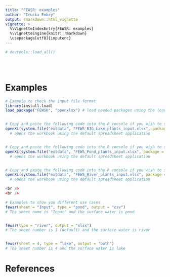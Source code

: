 ```yaml
---
title: "FEWSR: examples"
author: "Irucka Embry"
output: rmarkdown::html_vignette
vignette: >
  %\VignetteIndexEntry{FEWSR: examples}
  %\VignetteEngine{knitr::rmarkdown}
  \usepackage[utf8]{inputenc}
---
```


```r
# devtools::load_all()
```

<br />
<br />

# Examples
```r
# Example to check the input file format
library(install.load)
load_package("FEWSR", "openxlsx") # load needed packages using the load_package function from the install.load package (it is assumed that you have already installed these packages)


# Copy and paste the following code into the R console if you wish to see the input file format for the Lake plants.
openXL(system.file("extdata", "FEWS_BIG_Lake_plants_input.xlsx", package = "FEWSR"))
  # opens the workbook using the default spreadsheet application


# Copy and paste the following code into the R console if you wish to see the input file format for the Pond plants.
openXL(system.file("extdata", "FEWS_Pond_plants_input.xlsx", package = "FEWSR"))
  # opens the workbook using the default spreadsheet application


# Copy and paste the following code into the R console if you wish to see the input file format for the River plants.
openXL(system.file("extdata", "FEWS_River_plants_input.xlsx", package = "FEWSR"))
  # opens the workbook using the default spreadsheet application

<br />
<br />

# Examples to show you different use cases
fewsr(sheet = "Input", type = "pond", output = "csv")
# The sheet name is "Input" and the surface water is pond


fewsr(type = "river", output = "xlsx")
# The sheet number is 1 (default) and the surface water is river


fewsr(sheet = 4, type = "lake", output = "both")
# The sheet number is 4 and the surface water is lake
```


# References
